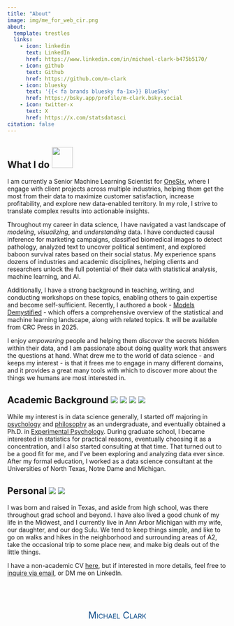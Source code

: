 ```yaml
---
title: "About"
image: img/me_for_web_cir.png
about:
  template: trestles
  links:
    - icon: linkedin
      text: LinkedIn
      href: https://www.linkedin.com/in/michael-clark-b475b5170/
    - icon: github
      text: Github
      href: https://github.com/m-clark
    - icon: bluesky
      text: '{{< fa brands bluesky fa-1x>}} BlueSky'
      href: https://bsky.app/profile/m-clark.bsky.social
    - icon: twitter-x
      text: X
      href: https://x.com/statsdatasci
citation: false
---
```





## What I do <img src="img/title-page-gp.svg" class="about-icon" style='width: 48px'/>

I am currently a Senior Machine Learning Scientist for [OneSix](https://www.onesixsolutions.com/), where I engage with client projects across multiple industries, helping them get the most from their data to maximize customer satisfaction, increase profitability, and explore new data-enabled territory. In my role, I strive to translate complex results into actionable insights.

Throughout my career in data science, I have navigated a vast landscape of *modeling*, *visualizing*, and *understanding* data. I have conducted causal inference for marketing campaigns, classified biomedical images to detect pathology, analyzed text to uncover political sentiment, and explored baboon survival rates based on their social status. My experience spans dozens of industries and academic disciplines, helping clients and researchers unlock the full potential of their data with statistical analysis, machine learning, and AI.

Additionally, I have a strong background in teaching, writing, and conducting workshops on these topics, enabling others to gain expertise and become self-sufficient. Recently, I authored a book - [Models Demystified](https://m-clark.github.io/book-of-models/) - which offers a comprehensive overview of the statistical and machine learning landscape, along with related topics. It will be available from CRC Press in 2025.

I enjoy *empowering* people and helping them *discover* the secrets hidden within their data, and I am passionate about doing quality work that answers the questions at hand. What drew me to the world of data science - and keeps my interest - is that it frees me to engage in many different domains, and it provides a great many tools with which to discover more about the things we humans are most interested in. 


## Academic Background  <img src="img/TCU_frog_logo.jpg" class="about-icon"/> <img src="img/UNT_icon.png" class="about-icon"/> <img src="img/leprachaun_1.jpg" class="about-icon"/> <img src="img/umich_blockm.png" class="about-icon"/>

While my interest is in data science generally, I started off majoring in [psychology](http://www.psy.tcu.edu/) and [philosophy](http://www.phil.tcu.edu/) as an undergraduate, and eventually obtained a Ph.D. in [Experimental Psychology](http://psychology.unt.edu/). During graduate school, I became interested in statistics for practical reasons, eventually choosing it as a concentration, and I also started consulting at that time. That turned out to be a good fit for me, and I've been exploring and analyzing data ever since. After my formal education, I worked as a data science consultant at the Universities of North Texas, Notre Dame and Michigan.


## Personal  <img src="img/texas-flag-icon-64.png"  class="about-icon"/> <img src="img/michigan-flag-icon-64.png" class="about-icon"/>

I was born and raised in Texas, and aside from high school, was there throughout grad school and beyond. I have also lived a good chunk of my life in the Midwest, and I currently live in Ann Arbor Michigan with my wife, our daughter, and our dog Sulu. We tend to keep things simple, and like to go on walks and hikes in the neighborhood and surrounding areas of A2, take the occasional trip to some place new, and make big deals out of the little things. 




I have a non-academic CV [here](cv-non-acad.html), but if interested in more details, feel free to [inquire via email](mailto:stats.data.sci@gmail.com), or DM me on LinkedIn.


<br>

<br>
<div style='text-align: center;  color: #0085a1'>
<span itemprop="name" style="font-variant: small-caps; color: #084887; font-size: 150%">Michael Clark</span>

